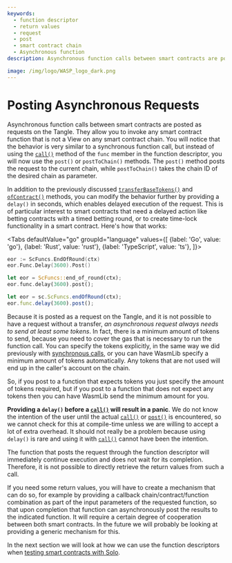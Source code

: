 ```yaml
---
keywords:
  - function descriptor
  - return values
  - request
  - post
  - smart contract chain
  - Asynchronous function
description: Asynchronous function calls between smart contracts are posted as requests on the Tangle. They allow you to invoke any smart contract function that is not a View on any smart contract chain.

image: /img/logo/WASP_logo_dark.png
---
```



# Posting Asynchronous Requests

Asynchronous function calls between smart contracts are posted as requests on the Tangle.
They allow you to invoke any smart contract function that is not a View on any smart
contract chain. You will notice that the behavior is very similar to a synchronous
function call, but instead of using the [`call()`](call.mdx) method of the `func` member
in the function descriptor, you will now use the `post()` or `postToChain()` methods. The
`post()` method posts the request to the current chain, while `postToChain()` takes the
chain ID of the desired chain as parameter.

In addition to the previously discussed [`transferBaseTokens()`](call.mdx) and
[`ofContract()`](call.mdx) methods, you can modify the behavior further by providing a
`delay()` in seconds, which enables delayed execution of the request. This is of
particular interest to smart contracts that need a delayed action like betting contracts
with a timed betting round, or to create time-lock functionality in a smart contract.
Here's how that works:

<Tabs defaultValue="go"
      groupId="language"
      values={[
          {label: 'Go', value: 'go'},
          {label: 'Rust', value: 'rust'},
          {label: 'TypeScript', value: 'ts'},
      ]}>

<TabItem value="go">

```go
eor := ScFuncs.EndOfRound(ctx)
eor.Func.Delay(3600).Post()
```

</TabItem>
<TabItem value="rust">

```rust
let eor = ScFuncs::end_of_round(ctx);
eor.func.delay(3600).post();
```

</TabItem>
<TabItem value="ts">

```ts
let eor = sc.ScFuncs.endOfRound(ctx);
eor.func.delay(3600).post();
```

</TabItem>
</Tabs>

Because it is posted as a request on the Tangle, and it is not possible to have a request
without a transfer, _an asynchronous request always needs to send at least some tokens_.
In fact, there is a minimum amount of tokens to send, because you need to cover the gas
that is necessary to run the function call. You can specify the tokens explicitly, in the
same way we did previously with [synchronous calls](call.mdx), or you can have WasmLib
specify a minimum amount of tokens automatically. Any tokens that are not used will end up
in the caller's account on the chain.

So, if you post to a function that expects tokens you just specify the amount of tokens
required, but if you post to a function that does not expect any tokens then you can have
WasmLib send the minimum amount for you.

**Providing a `delay()` before a [`call()`](call.mdx) will result in a panic**. We do not
know the intention of the user until the actual [`call()`](call.mdx) or
[`post()`](post.mdx) is encountered, so we cannot check for this at compile-time unless we
are willing to accept a lot of extra overhead. It should not really be a problem because
using `delay()` is rare and using it with [`call()`](call.mdx) cannot have been the
intention.

The function that posts the request through the function descriptor will immediately
continue execution and does not wait for its completion. Therefore, it is not possible to
directly retrieve the return values from such a call.

If you need some return values, you will have to create a mechanism that can do so, for
example by providing a callback chain/contract/function combination as part of the input
parameters of the requested function, so that upon completion that function can
asynchronously post the results to the indicated function. It will require a certain
degree of cooperation between both smart contracts. In the future we will probably be
looking at providing a generic mechanism for this.

In the next section we will look at how we can use the function descriptors when
[testing smart contracts with Solo](test.mdx).
